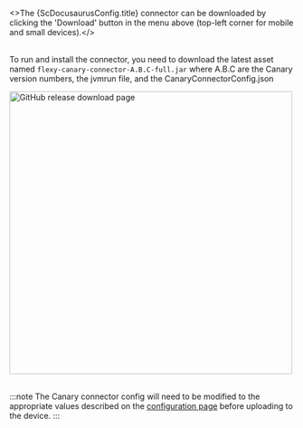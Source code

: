 
<>The {ScDocusaurusConfig.title} connector can be downloaded by clicking the 'Download' button in the menu above (top-left
corner for mobile and small devices).</><br/><br/>

To run and install the connector, you need to download the latest asset named `flexy-canary-connector-A.B.C-full.jar` where A.B.C
are the Canary version numbers, the jvmrun file, and the CanaryConnectorConfig.json

<img src={GitHubDownloadRelease} alt="GitHub release download page" width="500"/><br/><br/>

:::note
The Canary connector config will need to be modified to the appropriate values described on the [configuration page](setup/configuration)
before uploading to the device.
:::